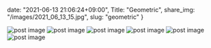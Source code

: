 date: "2021-06-13 21:06:24+09:00",
Title: "Geometric",
share_img: "/images/2021_06_13_15.jpg",
slug: "geometric"
}

<img src="/images/2021_06_13_15.jpg" alt="post image" />
<img src="/images/2021_06_13_16.jpg" alt="post image" />
<img src="/images/2021_06_13_17.jpg" alt="post image" />
<img src="/images/2021_06_13_18.jpg" alt="post image" />
<img src="/images/2021_06_15_1.jpg" alt="post image" />
<img src="/images/2021_06_15_2.jpg" alt="post image" />